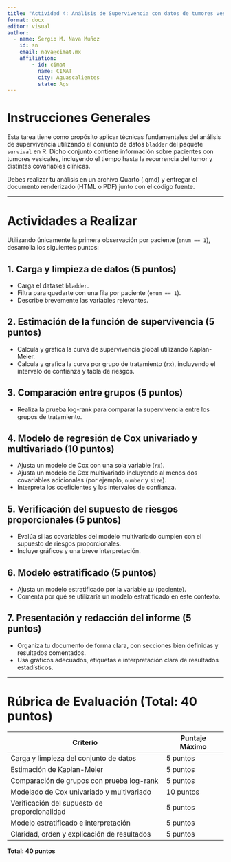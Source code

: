```yaml
---
title: "Actividad 4: Análisis de Supervivencia con datos de tumores vesicales"
format: docx
editor: visual
author: 
  - name: Sergio M. Nava Muñoz
    id: sn
    email: nava@cimat.mx
    affiliation: 
        - id: cimat
          name: CIMAT
          city: Aguascalientes
          state: Ags
---
```


# Instrucciones Generales

Esta tarea tiene como propósito aplicar técnicas fundamentales del análisis de supervivencia utilizando el conjunto de datos `bladder` del paquete `survival` en R. Dicho conjunto contiene información sobre pacientes con tumores vesicales, incluyendo el tiempo hasta la recurrencia del tumor y distintas covariables clínicas.

Debes realizar tu análisis en un archivo Quarto (.qmd) y entregar el documento renderizado (HTML o PDF) junto con el código fuente.

------------------------------------------------------------------------

# Actividades a Realizar

Utilizando únicamente la primera observación por paciente (`enum == 1`), desarrolla los siguientes puntos:

## 1. Carga y limpieza de datos (5 puntos)

-   Carga el dataset `bladder`.
-   Filtra para quedarte con una fila por paciente (`enum == 1`).
-   Describe brevemente las variables relevantes.

## 2. Estimación de la función de supervivencia (5 puntos)

-   Calcula y grafica la curva de supervivencia global utilizando Kaplan-Meier.
-   Calcula y grafica la curva por grupo de tratamiento (`rx`), incluyendo el intervalo de confianza y tabla de riesgos.

## 3. Comparación entre grupos (5 puntos)

-   Realiza la prueba log-rank para comparar la supervivencia entre los grupos de tratamiento.

## 4. Modelo de regresión de Cox univariado y multivariado (10 puntos)

-   Ajusta un modelo de Cox con una sola variable (`rx`).
-   Ajusta un modelo de Cox multivariado incluyendo al menos dos covariables adicionales (por ejemplo, `number` y `size`).
-   Interpreta los coeficientes y los intervalos de confianza.

## 5. Verificación del supuesto de riesgos proporcionales (5 puntos)

-   Evalúa si las covariables del modelo multivariado cumplen con el supuesto de riesgos proporcionales.
-   Incluye gráficos y una breve interpretación.

## 6. Modelo estratificado (5 puntos)

-   Ajusta un modelo estratificado por la variable `ID` (paciente).
-   Comenta por qué se utilizaría un modelo estratificado en este contexto.

## 7. Presentación y redacción del informe (5 puntos)

-   Organiza tu documento de forma clara, con secciones bien definidas y resultados comentados.
-   Usa gráficos adecuados, etiquetas e interpretación clara de resultados estadísticos.

------------------------------------------------------------------------

# Rúbrica de Evaluación (Total: 40 puntos)

| Criterio                                      | Puntaje Máximo |
|-----------------------------------------------|----------------|
| Carga y limpieza del conjunto de datos        | 5 puntos       |
| Estimación de Kaplan-Meier                    | 5 puntos       |
| Comparación de grupos con prueba log-rank     | 5 puntos       |
| Modelado de Cox univariado y multivariado     | 10 puntos      |
| Verificación del supuesto de proporcionalidad | 5 puntos       |
| Modelo estratificado e interpretación         | 5 puntos       |
| Claridad, orden y explicación de resultados   | 5 puntos       |

**Total: 40 puntos**
